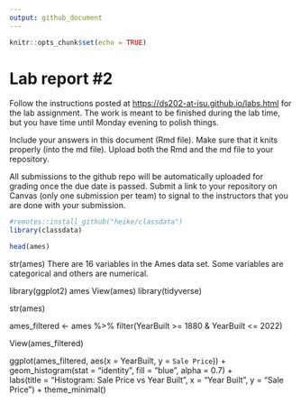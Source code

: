 ```yaml
---
output: github_document
---
```


<!-- README.md is generated from README.Rmd. Please edit the README.Rmd file -->

```r
knitr::opts_chunk$set(echo = TRUE)
```

# Lab report #2

Follow the instructions posted at <https://ds202-at-isu.github.io/labs.html> for the lab assignment. The work is meant to be finished during the lab time, but you have time until Monday evening to polish things.

Include your answers in this document (Rmd file). Make sure that it knits properly (into the md file). Upload both the Rmd and the md file to your repository.

All submissions to the github repo will be automatically uploaded for grading once the due date is passed. Submit a link to your repository on Canvas (only one submission per team) to signal to the instructors that you are done with your submission.



```r
#remotes::install_github("heike/classdata")
library(classdata)

```

```r
head(ames)
```
str(ames)
There are 16 variables in the Ames data set. Some variables are categorical and others are numerical.

library(ggplot2)
ames
View(ames)
library(tidyverse)

str(ames)

ames_filtered <- ames %>%
  filter(YearBuilt >= 1880 & YearBuilt <= 2022)
  
View(ames_filtered)
  
ggplot(ames_filtered, aes(x = YearBuilt, y = `Sale Price`)) +
  geom_histogram(stat = "identity", fill = "blue", alpha = 0.7) +  
  labs(title = "Histogram: Sale Price vs Year Built",
       x = "Year Built",
       y = "Sale Price") +
  theme_minimal()
  
  
